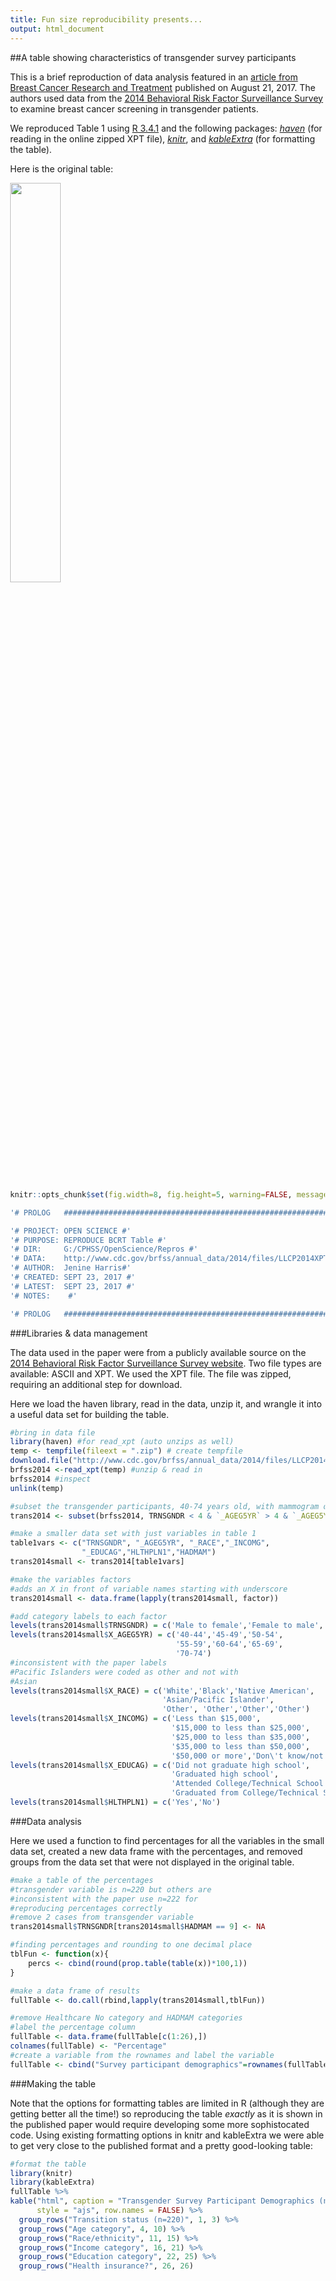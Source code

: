 ```yaml
---
title: Fun size reproducibility presents... 
output: html_document
---
```

[//]: # CSS style arguments

<style type="text/css">
body{ /* Normal  */
      font-size: 14px;
      counter-reset:table figure;
      padding: 2px 2px 2px 20px;

  }

.table{
  width:auto;
  font-size:12px;
}

caption::before{
  counter-increment: table;
  content: "Table " counter(table) ": ";
}

.caption::before{
  counter-increment: figure;
  content: "Figure " counter(figure) ": ";
}

caption, .caption{
  font-style:italic;
  font-size: 14px;
  margin-top:0.5em;
  margin-bottom:0.5em;
  width:80%;
  text-align: left;
}

h1 {
color: #000279;
font-style: bold;
font-size: 24px;
}

h3 {
color: #178000;
font-size: 18px;
font-style: bold;
}

h2 {
color: #178000;
font-size: 18px;
font-style: bold;
}

.btn {
display: none;
}


.header {
    width: 100%;
    height: 100px;
}

</style>

<script>
   $(document).ready(function() {
     $head = $('#header');
     $head.prepend('<img src=\"https://github.com/coding2share/Fun-size-reproducibility/blob/master/c2s_logo.png?raw=true\" style=\"float: right;width: 100px;\"/>')
   });
</script>

##A table showing characteristics of transgender survey participants

This is a brief reproduction of data analysis featured in an [article from Breast Cancer Research and Treatment](https://www.ncbi.nlm.nih.gov/pubmed/28828563) published on August 21, 2017. The authors used data from the [2014 Behavioral Risk Factor Surveillance Survey](https://www.cdc.gov/brfss/annual_data/annual_2014.html) to examine breast cancer screening in transgender patients. 

We reproduced Table 1 using [R 3.4.1](https://www.r-project.org/) and the following packages: [*haven*](https://cran.r-project.org/web/packages/haven/index.html) (for reading in the online zipped XPT file), [*knitr*](https://cran.r-project.org/web/packages/knitr/index.html), and [*kableExtra*](https://cran.r-project.org/web/packages/kableExtra/index.html) (for formatting the table).

Here is the original table:

![](https://raw.githubusercontent.com/coding2share/Fun-size-reproducibility/master/BCRT-July2017-breast-cancer-table/table1-from-article.JPG){width=40%}


```r
knitr::opts_chunk$set(fig.width=8, fig.height=5, warning=FALSE, message=FALSE)

```

```r
'# PROLOG   ################################################################'   

'# PROJECT: OPEN SCIENCE #'   
'# PURPOSE: REPRODUCE BCRT Table #'   
'# DIR:     G:/CPHSS/OpenScience/Repros #'   
'# DATA:    http://www.cdc.gov/brfss/annual_data/2014/files/LLCP2014XPT.zip#'   
'# AUTHOR:  Jenine Harris#'   
'# CREATED: SEPT 23, 2017 #'   
'# LATEST:  SEPT 23, 2017 #'   
'# NOTES:    #'   

'# PROLOG   ###############################################################'   
```

###Libraries & data management

The data used in the paper were from a publicly available source on the [2014 Behavioral Risk Factor Surveillance Survey website](https://www.cdc.gov/brfss/annual_data/annual_2014.html). Two file types are available: ASCII and XPT. We used the XPT file. The file was zipped, requiring an additional step for download.

Here we load the haven library, read in the data, unzip it, and wrangle it into a useful data set for building the table.

```r
#bring in data file
library(haven) #for read_xpt (auto unzips as well)
temp <- tempfile(fileext = ".zip") # create tempfile
download.file("http://www.cdc.gov/brfss/annual_data/2014/files/LLCP2014XPT.zip",temp) #get data
brfss2014 <-read_xpt(temp) #unzip & read in
brfss2014 #inspect
unlink(temp)

#subset the transgender participants, 40-74 years old, with mammogram data
trans2014 <- subset(brfss2014, TRNSGNDR < 4 & `_AGEG5YR` > 4 & `_AGEG5YR` < 12 & HADMAM != 7 )

#make a smaller data set with just variables in table 1
table1vars <- c("TRNSGNDR", "_AGEG5YR", "_RACE","_INCOMG",
                "_EDUCAG","HLTHPLN1","HADMAM")
trans2014small <- trans2014[table1vars]

#make the variables factors
#adds an X in front of variable names starting with underscore
trans2014small <- data.frame(lapply(trans2014small, factor))

#add category labels to each factor
levels(trans2014small$TRNSGNDR) = c('Male to female','Female to male','Gender non-conforming')
levels(trans2014small$X_AGEG5YR) = c('40-44','45-49','50-54',
                                     '55-59','60-64','65-69',
                                     '70-74')
#inconsistent with the paper labels
#Pacific Islanders were coded as other and not with
#Asian
levels(trans2014small$X_RACE) = c('White','Black','Native American',
                                  'Asian/Pacific Islander',
                                  'Other', 'Other','Other','Other')
levels(trans2014small$X_INCOMG) = c('Less than $15,000',
                                    '$15,000 to less than $25,000',
                                    '$25,000 to less than $35,000',
                                    '$35,000 to less than $50,000',
                                    '$50,000 or more','Don\'t know/not sure/missing')
levels(trans2014small$X_EDUCAG) = c('Did not graduate high school',
                                    'Graduated high school',
                                    'Attended College/Technical School',
                                    'Graduated from College/Technical School')
levels(trans2014small$HLTHPLN1) = c('Yes','No')

```

###Data analysis

Here we used a function to find percentages for all the variables in the small data set, created a new data frame with the percentages, and removed groups from the data set that were not displayed in the original table.

```r
#make a table of the percentages
#transgender variable is n=220 but others are
#inconsistent with the paper use n=222 for
#reproducing percentages correctly
#remove 2 cases from transgender variable
trans2014small$TRNSGNDR[trans2014small$HADMAM == 9] <- NA

#finding percentages and rounding to one decimal place
tblFun <- function(x){
    percs <- cbind(round(prop.table(table(x))*100,1))
}

#make a data frame of results
fullTable <- do.call(rbind,lapply(trans2014small,tblFun))

#remove Healthcare No category and HADMAM categories
#label the percentage column
fullTable <- data.frame(fullTable[c(1:26),])
colnames(fullTable) <- "Percentage"
#create a variable from the rownames and label the variable
fullTable <- cbind("Survey participant demographics"=rownames(fullTable), fullTable)
```

###Making the table

Note that the options for formatting tables are limited in R (although they are getting better all the time!) so reproducing the table *exactly* as it is shown in the published paper would require developing some more sophistocated code. Using existing formatting options in knitr and kableExtra we were able to get very close to the published format and a pretty good-looking table:

```r
#format the table
library(knitr)
library(kableExtra)
fullTable %>%
kable("html", caption = "Transgender Survey Participant Demographics (n=222)",
      style = "ajs", row.names = FALSE) %>%
  group_rows("Transition status (n=220)", 1, 3) %>%
  group_rows("Age category", 4, 10) %>%
  group_rows("Race/ethnicity", 11, 15) %>%
  group_rows("Income category", 16, 21) %>%
  group_rows("Education category", 22, 25) %>%
  group_rows("Health insurance?", 26, 26) 


```

